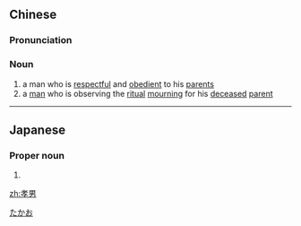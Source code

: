 ==Chinese==
{{zh-forms}}

===Pronunciation===
{{zh-pron
|m=xiàonán
|c=haau3 naam4
|md=háu-nàng
|mn=hàu-lâm
|cat=n
}}

===Noun===
{{zh-noun}}

# a man who is [[respectful]] and [[obedient]] to his [[parent]]s
# a [[man]] who is observing the [[ritual]] [[mourning]] for his [[decease]]d [[parent]]

----

==Japanese==
{{ja-kanjitab|孝|男}}

===Proper noun===
{{ja-pos|proper|たかお}}

# {{given name|male|lang=ja}}

[[Category:Japanese male given names|たかお]]

[[zh:孝男]]